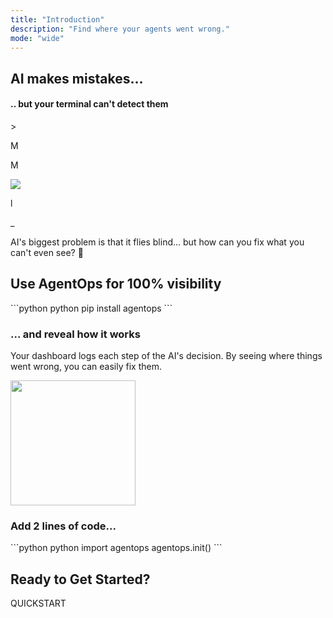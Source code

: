 ```yaml
---
title: "Introduction"
description: "Find where your agents went wrong."
mode: "wide"
---
```



## AI makes mistakes...
#### .. but your terminal can't detect them

<div className='terminal-border'>
  <div className='terminal-container'>
		<div className='cursor-bar'>
			<p>></p><p className="empty-space">M</p><span id="python-terminal"></span><p id="toggle-empty-space" className="off">M</p><img id="inline-code-img" src="https://github.com/AgentOps-AI/agentops/blob/3c03341f5129f9f494ca64ed4e8d03b9a0575db4/docs/images/docs-icons/chat.png?raw=true"/><p id="barely-space" className="off">l</p><span id="terminal-command"></span><p id="cursor">_</p>
		</div>
		<div id='terminal-content'>
		</div>
  </div>
</div>

AI's biggest problem is that it flies blind... but how can you fix what you can't even see? 👀

## Use AgentOps for 100% visibility

<span className="animated-code">
<CodeGroup>
	```python python
	pip install agentops
	```
</CodeGroup>
</span>

### ... and reveal how it works

Your dashboard logs each step of the AI's decision. By seeing where things went wrong, you can easily fix them.

<Frame type="glass" caption="LLM Call Analytics Stream">
  <img height="200" src="https://github.com/AgentOps-AI/agentops/blob/doc-dynamic-updates/docs/v1/img/chart-waterfall.png?raw=true" />
</Frame>

### Add 2 lines of code...

<span className="animated-code">
<CodeGroup>
	```python python
	import agentops
	agentops.init(<INSERT YOUR API KEY HERE>)
	```
</CodeGroup>
</span>


## Ready to Get Started?
QUICKSTART

<GithubStars />

<script type="module" src="/scripts/github_stars.js"></script>
<script type="module" src="/scripts/scroll-img-fadein-animation.js"></script>
<script type="css" src="/styles/intro.css"></script>